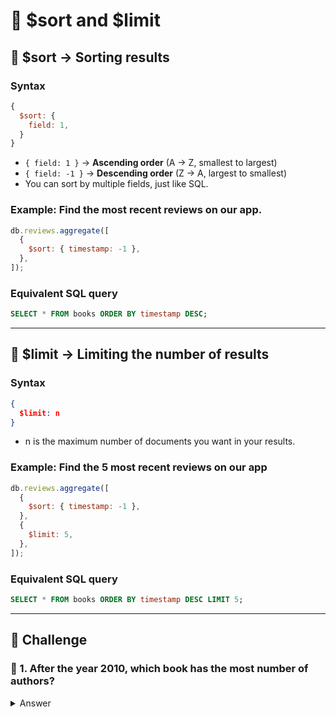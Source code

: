 
# 👐 $sort and $limit

## 🔹 $sort → Sorting results

### Syntax

```js
{
  $sort: {
    field: 1,
  }
}
```

- `{ field: 1 }` → **Ascending order** (A → Z, smallest to largest)
- `{ field: -1 }` → **Descending order** (Z → A, largest to smallest)
- You can sort by multiple fields, just like SQL.

### Example: Find the most recent reviews on our app.

```js
db.reviews.aggregate([
  {
    $sort: { timestamp: -1 },
  },
]);
```

### **Equivalent SQL query**

```sql
SELECT * FROM books ORDER BY timestamp DESC;
```

---

## 🔹 $limit → Limiting the number of results

### Syntax

```json
{
  $limit: n
}
```

- n is the maximum number of documents you want in your results.

### Example: Find the 5 most recent reviews on our app

```js
db.reviews.aggregate([
  {
    $sort: { timestamp: -1 },
  },
  {
    $limit: 5,
  },
]);
```

### **Equivalent SQL query**

```sql
SELECT * FROM books ORDER BY timestamp DESC LIMIT 5;
```

---

## 👐 Challenge

### 👐 1. After the year 2010, which book has the most number of authors?

<details>
  <summary>Answer</summary>
  <div>
  There are 2 ways to solve this- 
  - $project
  - $addFields

:::info
Learn [when to use $addFields over $project](https://www.practical-mongodb-aggregations.com/guides/project.html?highlight=%24project#when-to-use-project)
:::

  <Tabs groupId="aggregations">
    <TabItem value="mongodb-shell" label="Using $project">
      ```js
      db.books.aggregate([
          {
            $match: { year: {$gt: 2010}}
          },
          {
            $project: {
              title: 1,
              authors: 1,
              numAuthors: {$size: "$authors"},
              _id: 0
            }
          },
          {
            $sort: { "numAuthors": -1}
          },
          {
            $limit: 1
          }
        ]);
      ```
    </TabItem>
    <TabItem value="atlas" label="Using $addFields">
    ```js
    db.books.aggregate([
        {
          $match: { year: {$gt: 2010}}
        },
        {
          $addFields: {
            numAuthors: {$size: "$authors"},
          }
        },
        {
          $sort: { "numAuthors": -1}
        },
        {
          $limit: 1
        }
      ]);
    ```
    </TabItem>
  </Tabs>
  </div>
</details>
